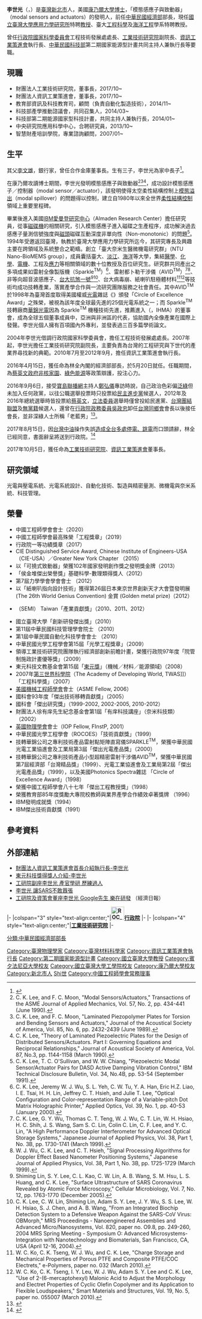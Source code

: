 {{Distinguish|李世光 (體操運動員)}}
{{Infobox_officeholder
| name = 李世光
| image name =  Cklee.jpg
|imagesize = 
| office = {{ROC}}第33任[[中華民國經濟部|經濟部部長]]
| term_start = 2016年5月20日
| term_end =  2017年8月15日
| premierroc = [[林全|林全]]
| predecessor= [[鄧振中|鄧振中]]
| successor = [[沈榮津|沈榮津]]
|image=
|box_width= 260
|occupation= [[國立臺灣大學應用力學研究所|國立臺灣大學應用力學研究所]]終身特聘[[教授|教授]]
| english_names = C.K. Lee
| sex = 男
| Native place = [[台灣|台灣]][[臺北|臺北]]
| now = 
| period = 
| party = {{NONP}}
|birth_date= {{birth_date_and_age|1959|10|9}}
|birth_place= {{ROC-TW}}[[台北|台北]]
| nationality ={{ROC}}
|death_date= 
|death_place= 
| spouse = 
|educate= 
*[[美國|美國]][[費城|費城]][[賓州大學|賓州大學]][[華頓商學院|華頓商學院]]<br />  [[高階經理訓練課程|高階經理訓練課程]]結業（AMP）（2009）
*[[美國|美國]][[康乃爾大學|康乃爾大學]][[博士|博士]]<br />  主修理論應用力學、副修[[物理|物理]]（1987）
*美國康乃爾大學碩士<br />  主修理論及應用力學、副修物理（1985）
*國立臺灣大學[[土木工程|土木工程]]學系學士（1981）
| past = 
*美國[[IBM|IBM]]{{tsl|en|IBM Almaden Research Center|IBM愛曼登研究中心|愛曼登研究中心}}（Almaden Research Center）研究員<br><span style="color: blue">（1987年-1994年） </span>
*[[國立臺灣大學應用力學研究所|國立臺灣大學應用力學研究所]]副教授<br><span style="color: blue">（1994年-1995年） </span>
*國立臺灣大學應用力學研究所教授<br><span style="color: blue">（1995年-2016年）</span>
*國立臺灣大學工程科學與海洋工程系暨研究所教授<br><span style="color: blue">（2002年-2016年）</span>
*[[中華民國教育部|中華民國教育部]]顧問室（負責[[奈米科技|奈米科技]]與[[平面顯示器|平面顯示器]]）顧問<br><span style="color: blue">（2002年-2004年） </span>
*國立臺灣大學研發會企劃組組長<br><span style="color: blue">（2002年-2004年） </span>
*國立臺灣大學新竹生醫園區籌備處生醫研究規劃組組長<br><span style="color: blue">（2003年-2006年） </span>
*[[行政院國家科學委員會|行政院國家科學委員會]]工程技術發展處處長<br><span style="color: blue">（2004年-2007年） </span>
*[[行政院科技顧問組|行政院科技顧問組]]兼任研究員<br><span style="color: blue">（2005年-2016年）</span>
*[[工業技術研究院|工業技術研究院]]副院長<br><span style="color: blue">（2007年- 2010年） </span>
*國立臺灣大學特聘教授<br><span style="color: blue">（2007年-2016年）</span>
*[[經濟部智慧財產局|經濟部智慧財產局]]智慧財產培訓學院顧問<br><span style="color: blue">（2007年- ）</span>
*教育部顧問室兼任顧問<br><span style="color: blue">（2010年 - 2012年）</span>
*[[資訊工業策進會|資訊工業策進會]]執行長<br><span style="color: blue">（2010年7月-2012年9月）</span>
*[[中華民國經濟部|中華民國經濟部]]部長<br><span style="color: blue">（2016年5月20日- 2017年8月15日）</span>
*[[工業技術研究院|工業技術研究院]]董事長<br><span style="color: blue">（2017年10月5日-）</span>
*[[資訊工業策進會|資訊工業策進會]]董事長<br><span style="color: blue;">（2017年10月5日-）</span>
}}
'''李世光'''（{{lang-en|'''Chih-Kung Lee'''}}，{{bd|1959年|10月9日||}}）是[[臺灣|臺灣]][[新北市|新北市]]人，美國[[康乃爾大學|康乃爾大學]][[博士|博士]]，「模態感應子與致動器」（modal sensors and actuators）的發明人，前任[[中華民國經濟部|中華民國經濟部]]部長，現任[[國立臺灣大學應用力學研究所|國立臺灣大學應用力學研究所]]特聘[[教授|教授]]、臺大[[工程科學|工程科學]]及[[海洋工程|海洋工程]]學系特聘教授。

曾任[[行政院國家科學委員會|行政院國家科學委員會]]工程技術發展處處長、[[工業技術研究院|工業技術研究院]]副院長、[[資訊工業策進會|資訊工業策進會]]執行長、[[中華民國科技部|中華民國科技部]]第二期國家能源型計畫共同主持人兼執行長等要職。

==現職==
*財團法人工業技術研究院，董事長，2017/10~	
*財團法人資訊工業策進會，董事長，2017/10~	
*教育部資訊及科技教育司，顧問（負責自動化製造技術），2014/11~	
*科技部產學推動諮議會，共同召集人，2014/03~	
*科技部第二期能源國家型科技計畫，共同主持人兼執行長，2014/01~	
*中央研究院應用科學中心，合聘研究員，2013/10~	
*智慧財產培訓學院，專業諮詢顧問，2007/01~

== 生平 ==
其父[[李文雄_(銀行家)|李文雄]]，銀行家，曾任合作金庫董事長。生有三子，李世光為家中長子<ref>{{cite news|author1=洪友芳|title=工研院副座李世光 產官學研 歷練過人|url=http://news.ltn.com.tw/news/business/paper/160448|accessdate=2016-04-22|agency=自由時報|date=2007-10-12|archive-date=2016-05-05|archive-url=https://web.archive.org/web/20160505162422/http://news.ltn.com.tw/news/business/paper/160448|dead-url=no}}</ref>。

在康乃爾攻讀博士期間，李世光發明模態感應子與致動器<ref>C. K. Lee, and F. C. Moon, "Modal Sensors/Actuators," Transactions of the ASME Journal of Applied Mechanics, Vol. 57, No. 2, pp. 434-441 (June 1990).</ref><ref>C. K. Lee, and F. C. Moon, "Laminated Piezopolymer Plates for Torsion and Bending Sensors and Actuators," Journal of the Acoustical Society of America, Vol. 85, No. 6, pp. 2432-2439 (June 1989).</ref><ref>C. K. Lee, "Theory of Laminated Piezoelectric Plates for the Design of Distributed Sensors/Actuators. Part I: Governing Equations and Reciprocal Relationships," Journal of Acoustical Society of America, Vol. 87, No.3, pp. 1144-1158 (March 1990).</ref>，成功設計模態感應子／控制器（modal sensor／actuator），該發明使得太空柔性結構控制上[[模態溢出|模態溢出]]（modal spillover）的問題得以控制，建立自1980年以來全世界[[柔性結構控制|柔性結構控制]]領域上重要里程碑。

畢業後進入美國[[IBM|IBM]][[愛曼登研究中心|愛曼登研究中心]]（Almaden Research Center）擔任研究員，從事[[磁碟機|磁碟機]]的相關研究，引入模態感應子進入磁碟之生產程序，成功解決過去感應子量測信號強度與[[磁頭|磁頭]]磁碟互動深度非單向性（Non-monotonic）的問題<ref>C. K. Lee, T. C. O'Sullivan, and W. W. Chiang, "Piezoelectric Modal Sensor/Actuator Pairs for DASD Active Damping Vibration Control," IBM Technical Disclosure Bulletin, Vol. 34, No.4B, pp. 53-54 (September 1991).</ref>。<br />

1994年受邀返回臺灣，執教於臺灣大學應用力學研究所迄今，其研究專長及興趣主要在跨領域及系統整合之範疇。創立「臺大奈米生醫微機電研究群」（NTU Nano-BioMEMS group），成員囊括臺大、[[淡江大學|淡江]]、[[國立臺灣海洋大學|海洋]]等大學，集結[[醫學|醫學]]、[[化學|化學]]、[[電機|電機]]、工程及[[應力|應力]]等相關領域的數十位教授及百位研究生。研究群共同產出之多項成果如雷射全像製版機（Sparkle<sup>TM</sup>）<ref>C. K. Lee, Jeremy W. J. Wu, S. L. Yeh, C. W. Tu, Y. A. Han, Eric H.Z. Liao, I. E. Tsai, H. H. Lin, Jeffrey C. T. Hsieh, and Julie T. Lee, "Optical Configuration and Color-representation Range of a Variable-pitch Dot Matrix Holographic Printer," Applied Optics, Vol. 39, No. 1, pp. 40-53 (January 2000).</ref>、雷射都卜勒干涉儀（AVID<sup>TM</sup>）<ref>C. K. Lee, G. Y. Wu, Thomas C. T. Teng, W. J. Wu, C. T. Lin, W. H. Hsiao, H. C. Shih, J. S. Wang, Sam S. C. Lin, Colin C. Lin, C. F. Lee, and Y. C. Lin, "A High Performance Doppler Interferometer for Advanced Optical Storage Systems," Japanese Journal of Applied Physics, Vol. 38, Part 1, No. 3B, pp. 1730-1741 (March 1999).</ref><ref>W. J. Wu, C. K. Lee, and C. T. Hsieh, "Signal Processing Algorithms for Doppler Effect Based Nanometer Positioning Systems," Japanese Journal of Applied Physics, Vol. 38, Part 1, No. 3B, pp. 1725-1729 (March 1999).</ref>、非等向超音波感應子、[[台大抗煞一號|台大抗煞一號]]<ref>Shiming Lin, S. Y. Lee, C. L. Kao, C. W. Lin, A. B. Wang, S. M. Hsu, L. S. Huang, and C. K. Lee, "Surface Ultrastructure of SARS Coronavirus Revealed by Atomic Force Microscopy," Cellular Microbiology, Vol. 7, No. 12, pp. 1763-1770 (December 2005).</ref><ref>C. K. Lee, C. W. Lin, Shiming Lin, Adam S. Y. Lee, J. Y. Wu, S. S. Lee, W. H. Hsiao, S. J. Chen, and A. B. Wang, "From an Integrated Biochip Detection System to a Defensive Weapon Against the SARS-CoV Virus: OBMorph," MRS Proceedings - Nanoengineered Assemblies and Advanced Micro/Nanosystems, Vol. 820, paper no. O9.8, pp. 249-260, 2004 MRS Spring Meeting - Symposium O: Advanced Microsystems-Integration with Nanotechnology and Biomaterials, San Francisco, CA, USA (April 12-16, 2004).</ref>、台大病毒崩、紙喇叭駐極體材料<ref>W. C. Ko, C. K. Tseng, W. J. Wu, and C. K. Lee, "Charge Storage and Mechanical Properties of Porous PTFE and Composite PTFE/COC Electrets," e-Polymers, paper no. 032 (March 2010).</ref><ref>W. C. Ko, C. K. Tseng, I. Y. Leu, W. J. Wu, Adam S. Y. Lee and C. K. Lee, "Use of 2-(6-mercaptohexyl) Malonic Acid to Adjust the Morphology and Electret Properties of Cyclic Olefin Copolymer and its Application to Flexible Loudspeakers," Smart Materials and Structures, Vol. 19,  No. 5, paper no. 055007 (March 2010).</ref>等技術均成功技轉產業，落實產學合作與一流研究團隊服務之社會責任。其中AVID<sup>TM</sup>於1998年為臺灣首度取得美國權威[[光電|光電]]雜誌《{{tsl|en|Photonics Spectra|光電子譜}}》頒發「Circle of Excellence Award」之殊榮，被視為該年度全球最先進的25個光電系統之一；而 Sparkle<sup>TM</sup> 技轉廠商[[華錦光電|華錦光電]]因為 Sparkle<sup>TM</sup> 機種技術先進，推薦進入{{tsl|en|International Hologram Manufacturers Association|國際全像製造商協會}}（{{lang|en|International Hologram Manufacturers Association}}，IHMA）的董事會，成為全球五個董事成員中，亞洲與非洲區的代表，協助國內全像產業在國際上發聲。李世光個人擁有百項國內外專利，並發表過三百多篇學術論文。

2004年李世光借調行政院國家科學委員會，擔任工程技術發展處處長。2007年起，李世光擔任工業技術研究院副院長，主要負責為台灣的工程研究與下世代的產業界尋找新的典範。2010年7月至2012年9月，擔任資訊工業策進會執行長。

2016年4月15日，獲任命為林全內閣的經濟部部長，於5月20日就任。任職期間，為[[蔡英文政府|蔡英文政府]][[廢止核電|非核家園]]、[[綠色能源|綠色能源]]等政策辯護，投注心力。

2016年9月6日，接受[[寶島聯播網|寶島聯播網]]主持人[[鄭弘儀|鄭弘儀]]專訪時說，自己政治色彩偏[[泛綠|泛綠]]但未加入任何政黨，以往公職選舉投票時只投票給[[民主進步黨|民主進步黨]]候選人，2012年及2016年總統選舉時皆投票給[[蔡英文|蔡英文]]，[[立法委員|立法委員]]選舉時僅曾投給民進黨、[[台灣團結聯盟|台灣團結聯盟]]及[[無黨籍|無黨籍]]候選人，還曾在[[行政院政務委員|行政院政務委員]][[吳政忠|吳政忠]]卸任[[台灣同鄉會|台灣同鄉會]]會長以後接任會長，並非深綠人士所稱「老藍男」<ref>{{cite news|author=徐珍翔|publisher=[[ETtoday新聞雲|ETtoday新聞雲]]|url=https://www.ettoday.net/news/20160906/770362.htm|title=遭點名「老藍男」 李世光：我兩次總統都投蔡英文|date=2016-09-06|accessdate=2017-11-29|archive-date=2020-07-11|archive-url=https://web.archive.org/web/20200711200325/https://www.ettoday.net/news/20160906/770362.htm|dead-url=no}}</ref>。

2017年8月15日，因[[台灣中油|台灣中油]]操作失誤[[815全臺大停電|造成全台多處停電、跳電]]而口頭請辭，林全已經同意，書面辭呈將送到行政院。<ref>{{Cite web |url=https://tw.news.yahoo.com/%E5%85%A8%E5%8F%B0%E5%A4%A7%E5%81%9C%E9%9B%BB-%E7%B6%93%E6%BF%9F%E9%83%A8%E9%95%B7%E6%9D%8E%E4%B8%96%E5%85%89%E8%AB%8B%E8%BE%AD-113911420.html |title=全台大停電 經濟部長李世光請辭獲准 |access-date=2017-08-15 |archive-date=2020-11-30 |archive-url=https://web.archive.org/web/20201130121657/https://tw.news.yahoo.com/%E5%85%A8%E5%8F%B0%E5%A4%A7%E5%81%9C%E9%9B%BB-%E7%B6%93%E6%BF%9F%E9%83%A8%E9%95%B7%E6%9D%8E%E4%B8%96%E5%85%89%E8%AB%8B%E8%BE%AD-113911420.html |dead-url=no }}</ref>

2017年10月5日，獲任命為[[工業技術研究院|工業技術研究院]]、[[資訊工業策進會|資訊工業策進會]]董事長。

== 研究領域 ==
光電與壓電系統、光電系統設計、自動化技術、製造與精密量測、微機電與奈米系統、科技管理。

== 榮譽 ==
* 中國工程師學會會士（2020）
* 中國工程師學會最高殊榮「工程獎章」（2019）
* 行政院一等功績獎章（2017）
* CIE Distinguished Service Award, Chinese Institute of Engineers-USA（CIE-USA）／Greater New York Chapter （2015）
* 以「可撓式致動器」榮獲102年國家發明創作獎之發明獎金牌（2013）
* 「侯金堆傑出榮譽獎」基礎科學-數理類得獎人（2012）
* 第7屆力學學會學會會士 （2012）
* 以「紙喇叭指向設計技術」獲得第26屆日本東京世界創新天才大會暨發明展 (The 26th World Genius Convention) 金賞 (Golden metal prize)（2012）
* {{tsl|en|Semiconductor Equipment and Materials International|國際半導體設備暨材料協會}}（SEMI） Taiwan「產業貢獻獎」（2010、2011、2012）
* 國立臺灣大學「創新研發傑出獎」（2010）
* 第11屆中華民國科技管理學會院士 （2010）
* 第1屆中華民國自動化科技學會會士 （2010）
* 中華民國光學工程學會第15屆「光學工程獎章」（2009）
* 領導工業技術研究院團隊執行經濟部創新前瞻計畫，榮獲行政院97年度「院管制施政計畫優等獎」（2009）
* 東元科技文教基金會第15屆「[[東元獎|東元獎]]」（機械／材料／能源領域)（2008）
* 2007年[[第三世界科學院|第三世界科學院]]（The Academy of Developing World, TWAS]]）「工程科學獎」（2007）
* [[美國機械工程師學會|美國機械工程師學會]]會士（ASME Fellow, 2006）
* 國科會93年度「傑出技術移轉貢獻獎」（2005）
* 國科會「傑出研究獎」（1999-2002, 2002-2005, 2010-2012）
* 財團法人徐有庠先生紀念基金會第1屆「有庠科技講座」（奈米科技類）（2002）
* [[英國物理學會|英國物理學會]]會士（IOP Fellow, FInstP, 2001）
* 中華民國光學工程學會（ROCOES）「技術貢獻獎」（1999）
* 技轉華錦公司之專利技術產品雷射點矩陣直寫儀SPARKLE<sup>TM</sup>，榮獲中華民國光電工業協進會及工業局第3屆「傑出光電產品獎」（2000）
* 技轉華錦公司之專利技術產品小型超精密雷射干涉儀AVID<sup>TM</sup>，榮獲中華民國第7屆經濟部「台灣精品獎」（1999）、光電工業協進會及工業局第2屆「傑出光電產品獎」（1999），以及美國Photonics Spectra雜誌 「Circle of Excellence Award」（1998）
* 榮獲中國工程師學會八十七年「傑出工程教授獎」（1998）
* 榮獲教育部85年度獎勵大專院校教師與業界產學合作績效卓著獎牌 （1996）
* IBM發明成就獎（1994）
* IBM傑出技術貢獻獎（1991）

== 參考資料 ==
{{Reflist}}

== 外部連結 ==
* [http://www.iii.org.tw/about/1_2_2.asp 財團法人資訊工業策進會首長介紹執行長-李世光] {{Wayback|url=http://www.iii.org.tw/about/1_2_2.asp |date=20201129224652 }}
* [http://www.tecofound.org.tw/teco-award/2011/download/prev-winner_15_Lee.pdf 東元科技獎得獎人介紹-李世光] {{Wayback|url=http://www.tecofound.org.tw/teco-award/2011/download/prev-winner_15_Lee.pdf |date=20160306213927 }}
* [http://www.libertytimes.com.tw/2007/new/oct/12/today-e13.htm 工研院副座李世光 產官學研 歷練過人] {{Wayback|url=http://www.libertytimes.com.tw/2007/new/oct/12/today-e13.htm |date=20120527172319 }}
* [http://www.tvbs.com.tw/news/news_list.asp?no=jcw62020030604224529 李世光 讓SARS不敢囂張] {{Wayback|url=http://www.tvbs.com.tw/news/news_list.asp?no=jcw62020030604224529 |date=20201201050912 }}
* [https://money.udn.com/money/story/8944/3964805 工研院及資策會董座李世光 Google先生 樂在研發] {{Wayback|url=https://money.udn.com/money/story/8944/3964805 |date=20200808064801 }}（經濟日報）

{{start box}}
{{s-gov|roc}}
|-
|colspan="3" style="text-align:center;"|'''[[File:ROC_Executive_Yuan_Logo.svg|35px]][[行政院|行政院]]'''
|-
{{s-before|[[鄧振中|鄧振中]]}}
{{s-title|[[中華民國經濟部|經濟部部長]]<br><small>第三十二任<br>（由工商部開始起算）<br>2016年5月20日－2017年8月15日}}
{{s-after|[[沈榮津|沈榮津]]<br><small>（代理，後真除）}}
{{s-aca}}
|-
|colspan="4" style="text-align:center;"|'''[[工業技術研究院|工業技術研究院]]'''
|-
{{s-before|[[吳政忠|吳政忠]]}}
{{s-title|[[工業技術研究院|工業技術研究院]]董事長<br><small>第十三任<br>2017年10月5日－}}
{{s-inc|}}
{{end box}}
{{commons cat|Chih-Kung Lee}}
{{臺大應力所}}
{{林全內閣}}
{{中華民國經濟部部長}}
{{中國工程師學會第七十屆理事會}}
{{Authority control}}

{{DEFAULTSORT:Li李}}
[[Category:臺灣物理學家|Category:臺灣物理學家]]
[[Category:臺灣材料科學家|Category:臺灣材料科學家]]
[[Category:資訊工業策進會執行長|Category:資訊工業策進會執行長]]
[[Category:第二期國家能源型計畫|Category:第二期國家能源型計畫]]
[[Category:國立臺灣大學教授|Category:國立臺灣大學教授]]
[[Category:賓夕法尼亞大學校友|Category:賓夕法尼亞大學校友]]
[[Category:國立臺灣大學工學院校友|Category:國立臺灣大學工學院校友]]
[[Category:康乃爾大學校友|Category:康乃爾大學校友]]
[[Category:新北市人|Category:新北市人]]
[[Category:李姓|Shi世]]
[[分類:中華民國經濟部部長|分類:中華民國經濟部部長]]
[[Category:中國工程師學會常務理事|Category:中國工程師學會常務理事]]